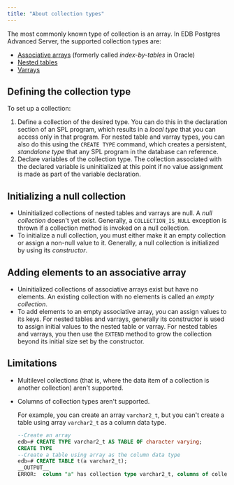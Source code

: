 ```yaml
---
title: "About collection types"
---
```


The most commonly known type of collection is an array. In EDB Postgres Advanced Server, the supported collection types are: 
- [Associative arrays](01_associative_arrays) (formerly called *index-by-tables* in Oracle) 
- [Nested tables](02_nested_tables)
- [Varrays](03_varrays)

## Defining the collection type

To set up a collection:

1. Define a collection of the desired type. You can do this in the declaration section of an SPL program, which results in a *local type* that you can access only in that program. For nested table and varray types, you can also do this using the `CREATE TYPE` command, which creates a persistent, *standalone type* that any SPL program in the database can reference.
2. Declare variables of the collection type. The collection associated with the declared variable is uninitialized at this point if no value assignment is made as part of the variable declaration.

## Initializing a null collection

-   Uninitialized collections of nested tables and varrays are null. A *null collection* doesn't yet exist. Generally, a `COLLECTION_IS_NULL` exception is thrown if a collection method is invoked on a null collection.
-   To initialize a null collection, you must either make it an empty collection or assign a non-null value to it. Generally, a null collection is initialized by using its *constructor*.

## Adding elements to an associative array

-   Uninitialized collections of associative arrays exist but have no elements. An existing collection with no elements is called an *empty collection*.
-   To add elements to an empty associative array, you can assign values to its keys. For nested tables and varrays, generally its constructor is used to assign initial values to the nested table or varray. For nested tables and varrays, you then use the `EXTEND` method to grow the collection beyond its initial size set by the constructor.

## Limitations

- Multilevel collections (that is, where the data item of a collection is another collection) aren't supported.

- Columns of collection types aren't supported.

  For example, you can create an array `varchar2_t`, but you can't create a table using array `varchar2_t` as a column data type.

  ```sql
  --Create an array 
  edb=# CREATE TYPE varchar2_t AS TABLE OF character varying;
  CREATE TYPE
  --Create a table using array as the column data type
  edb=# CREATE TABLE t(a varchar2_t);
  __OUTPUT__
  ERROR:  column "a" has collection type varchar2_t, columns of collection types are not supported.
  ```
